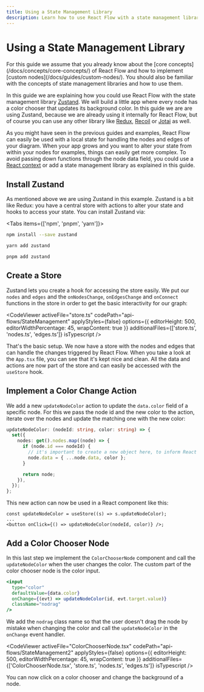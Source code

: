 ```yaml
---
title: Using a State Management Library
description: Learn how to use React Flow with a state management library like Zustand, Redux, Recoil or Jotai.
---
```


# Using a State Management Library


<Callout type="info">
  For this guide we assume that you already know about the [core
  concepts](/docs/concepts/core-concepts/) of React Flow and how to implement
  [custom nodes](/docs/guides/custom-nodes/). You should also be familiar with
  the concepts of state management libraries and how to use them.
</Callout>

In this guide we are explaining how you could use React Flow with the state management library [Zustand](https://github.com/pmndrs/zustand). We will build a little app where every node has a color chooser that updates its background color. In this guide we are are using Zustand, because we are already using it internally for React Flow, but of course you can use any other library like [Redux](https://redux.js.org/), [Recoil](https://recoiljs.org/) or [Jotai](https://jotai.org/) as well.

As you might have seen in the previous guides and examples, React Flow can easily be used with a local state for handling the nodes and edges of your diagram. When your app grows and you want to alter your state from within your nodes for examples, things can easily get more complex. To avoid passing down functions through the node data field, you could use a [React context](https://reactjs.org/docs/context.html) or add a state management library as explained in this guide.

## Install Zustand

As mentioned above we are using Zustand in this example. Zustand is a bit like Redux: you have a central store with actions to alter your state and hooks to access your state. You can install Zustand via:


<Tabs items={['npm', 'pnpm', 'yarn']}>
<Tab>

```bash copy
npm install --save zustand
```

  </Tab>
  <Tab>

```bash copy
yarn add zustand
```

  </Tab>
    <Tab>

```bash copy
pnpm add zustand
```

  </Tab>
</Tabs>

## Create a Store

Zustand lets you create a hook for accessing the store easily. We put our `nodes` and `edges` and the `onNodesChange`, `onEdgesChange` and `onConnect` functions in the store in order to get the basic interactivity for our graph:


<CodeViewer
  activeFile="store.ts"
  codePath="api-flows/StateManagement"
  applyStyles={false}
  options={{ editorHeight: 500, editorWidthPercentage: 45, wrapContent: true }}
  additionalFiles={['store.ts', 'nodes.ts', 'edges.ts']}
  isTypescript
/>

That's the basic setup. We now have a store with the nodes and edges that can handle the changes triggered by React Flow. When you take a look at the `App.tsx` file, you can see that it's kept nice and clean. All the data and actions are now part of the store and can easily be accessed with the `useStore` hook.

## Implement a Color Change Action

We add a new `updateNodeColor` action to update the `data.color` field of a specific node. For this we pass the node id and the new color to the action, iterate over the nodes and update the matching one with the new color:

```ts
updateNodeColor: (nodeId: string, color: string) => {
  set({
    nodes: get().nodes.map((node) => {
      if (node.id === nodeId) {
        // it's important to create a new object here, to inform React Flow about the changes
        node.data = { ...node.data, color };
      }

      return node;
    }),
  });
};
```

This new action can now be used in a React component like this:

```tsx
const updateNodeColor = useStore((s) => s.updateNodeColor);
...
<button onClick={() => updateNodeColor(nodeId, color)} />;
```

## Add a Color Chooser Node

In this last step we implement the `ColorChooserNode` component and call the `updateNodeColor` when the user changes the color. The custom part of the color chooser node is the color input.

```jsx
<input
  type="color"
  defaultValue={data.color}
  onChange={(evt) => updateNodeColor(id, evt.target.value)}
  className="nodrag"
/>
```

We add the `nodrag` class name so that the user doesn't drag the node by mistake when changing the color and call the `updateNodeColor` in the `onChange` event handler.

<CodeViewer
  activeFile="ColorChooserNode.tsx"
  codePath="api-flows/StateManagement2"
  applyStyles={false}
  options={{ editorHeight: 500, editorWidthPercentage: 45, wrapContent: true }}
  additionalFiles={['ColorChooserNode.tsx', 'store.ts', 'nodes.ts', 'edges.ts']}
  isTypescript
/>

You can now click on a color chooser and change the background of a node.
